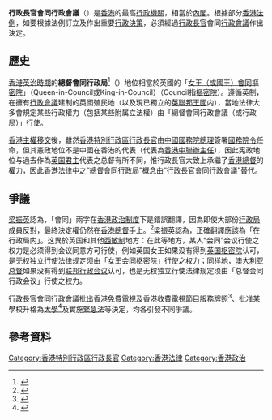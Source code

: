 {{noteTA
|1=zh-cn:澳大利亚;zh-tw:澳洲;zh-hk:澳洲 
|G1=PoliticiansUK
}}
'''行政長官會同行政會議'''（{{lang-en|Chief Executive-in-Council}}）是[[香港|香港]]的最高[[行政機關|行政機關]]，相當於[[內閣|內閣]]。根據部分[[香港法例|香港法例]]，如要根據法例訂立{{link-en|附屬法例|By-law}}及作出重要[[行政權|行政決策]]，必須經過[[香港特別行政區行政長官|行政長官]]會同[[香港特別行政區行政會議|行政會議]]作出決定。

==歷史==
[[香港英治時期|香港英治時期]]的'''總督會同行政局'''<ref>{{cite |url=http://langbank.engl.polyu.edu.hk/concordance/paraLegal/c078_c.htm |title=1998年法律適應化修改 （第10號） 條例 |work=English Department, PolyU Language Bank 網站 |deadurl=yes |archiveurl=https://web.archive.org/web/20120622025807/http://langbank.engl.polyu.edu.hk/concordance/paraLegal/c078_c.htm |archivedate=2012年6月22日 |df= |accessdate=2007年11月12日 }}</ref>（{{lang-en|Governor-in-Council}}）地位相當於英國的「[[女王會同樞密院|女王（或國王）會同樞密院]]」（Queen-in-Council或King-in-Council）（Council指[[英國樞密院|樞密院]]）。遵循英制，在擁有[[行政會議|行政會議]]建制的英國殖民地（以及現已獨立的[[英聯邦王國|英聯邦王國]]内），當地法律大多會規定某些行政權力（包括某些附属立法權）由「總督會同行政會議（或行政局）」行使。

[[香港回歸|香港主權移交]]後，雖然[[香港特別行政區行政長官|香港特別行政區行政長官]]由[[中华人民共和国国务院总理|中國國務院總理]]簽署[[中华人民共和国国务院令|國務院令]]任命，但其憲政地位不是中國在香港的代表（代表為[[香港中聯辦|香港中聯辦主任]]），因此宪政地位与過去作為[[英国君主|英国君主]]代表之总督有所不同，惟行政長官大致上承繼了[[香港總督|香港總督]]的權力，因此香港法律中之“總督會同行政局”概念由“行政長官會同行政會議”替代。

==爭議==
[[梁振英|梁振英]]認為，「會同」兩字在[[香港政治制度|香港政治制度]]下是錯誤翻譯，因為即使大部份[[行政局|行政局]]成員反對，最終決定權仍然在[[香港總督|香港總督]]手上。<ref>{{cite|url=http://www.chinareviewnews.com/doc/1003/9/1/2/100391232.html?coluid=19&kindid=0&docid=100391232&mdate=0911123447|title=梁振英：行政會議的實際運作模式－－訪香港行政會議召集人梁振英|date=2007-06-18|work=中國評論新聞網 ->> 中評社名家專欄|author=劉迺強|accessdate=2007-11-12|archive-date=2018-10-22|archive-url=https://web.archive.org/web/20181022232634/http://www.chinareviewnews.com/doc/1003/9/1/2/100391232.html?coluid=19&kindid=0&docid=100391232&mdate=0911123447|dead-url=no}}</ref>梁振英認為，正確翻譯應該為「在行政局内」。这異於英国和其他[[西敏制|西敏制]]地方：在此等地方，某人“会同”会议行使之权力是必须得到会议同意方可行使，例如英国女王如果没有得到[[英国枢密院|英国枢密院]]认可，是无权独立行使法律规定须由「女王会同枢密院」行使之权力；同样地，[[澳大利亚总督|澳大利亚总督]]如果没有得到[[联邦行政会议|联邦行政会议]]认可，也是无权独立行使法律规定须由「总督会同行政会议」行使之权力。

行政長官會同行政會議批出[[香港免費電視|香港免費電視]]及香港收費電視節目服務牌照<ref>{{cite web|url=http://www.hkba.hk/cn/faq/tv_licences_ans.html|title=電視節目服務牌照|work=香港特別行政區通訊事務管理局網站|archiveurl=https://web.archive.org/web/20071028090925/http://www.hkba.hk/cn/faq/tv_licences_ans.html|archivedate=2007-10-28|access-date=2007-11-12|dead-url=yes}}</ref>、批准某學校升格為[[大學|大學]]<ref>{{cite|url=http://www.legco.gov.hk/yr00-01/chinese/bc/b42/general/b42_brf.pdf|title=立法會參考資料摘要：2001 年專上學院 1(修訂)條例草案|format=PDF文件|work=香港特別行政區立法會網站|access-date=2007-11-23|archive-url=https://web.archive.org/web/20160305015501/http://www.legco.gov.hk/yr00-01/chinese/bc/b42/general/b42_brf.pdf|archive-date=2016-03-05|dead-url=yes}}</ref>及實施[[緊急情況規例條例|緊急法]]等決定，均各引發不同爭議。

==參考資料==
{{reflist}}

[[Category:香港特別行政區行政長官|Category:香港特別行政區行政長官]]
[[Category:香港法律|Category:香港法律]]
[[Category:香港政治|Category:香港政治]]